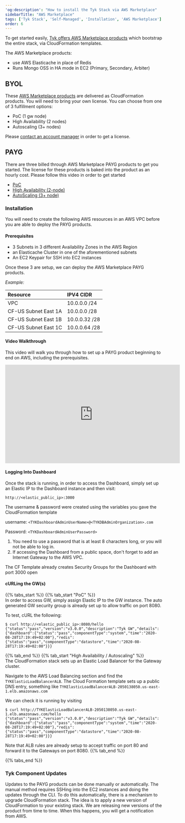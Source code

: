 ```yaml
---
'og:description': "How to install the Tyk Stack via AWS Marketplace"
sidebarTitle: "AWS Marketplace"
tags: ['Tyk Stack', 'Self-Managed', 'Installation', 'AWS Marketplace']
order: 6
---
```


To get started easily, [Tyk offers AWS Marketplace products][6] which bootstrap the entire stack, via CloudFormation templates.

The AWS Marketplace products:

- use AWS Elasticache in place of Redis
- Runs Mongo OSS in HA mode in EC2 (Primary, Secondary, Arbiter)

## BYOL

These [AWS Marketplace products][5] are delivered as CloudFormation products. You will need to bring your own license.  You can choose from one of 3 fulfillment options:

- PoC (1 gw node)
- High Availability (2 nodes)
- Autoscaling (3+ nodes)

Please [contact an account manager][7] in order to get a license.

## PAYG
There are three billed through AWS Marketplace PAYG products to get you started.  The license for these products is baked into the product as an hourly cost.  Please follow this video in order to get started

- [PoC](https://aws.amazon.com/marketplace/pp/prodview-elvk5mxxlkueu?qid=1575313242174&sr=0-4&ref_=srh_res_product_title)
- [High Availability (2-node)](https://aws.amazon.com/marketplace/pp/prodview-nempvlrcr4fq4?qid=1575313242174&sr=0-3&ref_=srh_res_product_title)
- [AutoScaling (3+ node)](https://aws.amazon.com/marketplace/pp/prodview-2bgdxbpeygf5w?qid=1575313242174&sr=0-5&ref_=srh_res_product_title)

### Installation

You will need to create the following AWS resources in an AWS VPC before you are able to deploy the PAYG products.

#### Prerequisites

- 3 Subnets in 3 different Availability Zones in the AWS Region
- an Elasticache Cluster in one of the aforementioned subnets
- An EC2 Keypair for SSH into EC2 instances

Once these 3 are setup, we can deploy the AWS Marketplace PAYG products.

*Example:*

|  Resource            | IPV4 CIDR     |
| :---------------------- | :--------------- |
| VPC                  | 10.0.0.0 /24  |
| CF-US Subnet East 1A | 10.0.0.0 /28  |
| CF-US Subnet East 1B | 10.0.0.32 /28 |
| CF-US Subnet East 1C | 10.0.0.64 /28 |

#### Video Walkthrough
This video will walk you through how to set up a PAYG product beginning to end on AWS, including the prerequisites.

<iframe width="560" height="315" src="https://www.youtube.com/embed/IiGyB_IHqWw" frameborder="0" allow="accelerometer; autoplay; clipboard-write; encrypted-media; gyroscope; picture-in-picture" allowfullscreen></iframe>

#### Logging Into Dashboard
Once the stack is running, in order to access the Dashboard, simply set up an Elastic IP to the Dashboard instance and then visit:

`http://<elastic_public_ip>:3000`

The username & password were created using the variables you gave the CloudFormation template

username: `<TYKDashboardAdminUserName>@<TYKDBAdminOrganization>.com`

Password: `<TYKDashboardAdminUserPassword>`

1. You need to use a password that is at least 8 characters long, or you will not be able to log in.
2. If accessing the Dashboard from a public space, don't forget to add an Internet Gateway to the AWS VPC.

The CF Template already creates Security Groups for the Dashboard with port 3000 open

#### cURLing the GW(s)

{{% tabs_start %}}
{{% tab_start "PoC" %}}
<br />
In order to access GW, simply assign Elastic IP to the GW instance.  The auto generated GW security group is already set up to allow traffic on port 8080.

To test, cURL the following: 
```{.copyWrapper}
$ curl http://<elastic_public_ip>:8080/hello
{"status":"pass","version":"v3.0.0","description":"Tyk GW","details":{"dashboard":{"status":"pass","componentType":"system","time":"2020-08-28T17:19:49+02:00"},"redis":{"status":"pass","componentType":"datastore","time":"2020-08-28T17:19:49+02:00"}}}
```

{{% tab_end %}}
{{% tab_start "High Availability / Autoscaling" %}}
<br />
The CloudFormation stack sets up an Elastic Load Balancer for the Gateway cluster.  

Navigate to the AWS Load Balancing section and find the  `TYKElasticLoadBalancerALB`.  The Cloud Formation template sets up a public DNS entry, something like `TYKElasticLoadBalancerALB-2050138050.us-east-1.elb.amazonaws.com`

We can check it is running by visiting
```{.copyWrapper}
$ curl http://TYKElasticLoadBalancerALB-2050138050.us-east-1.elb.amazonaws.com/hello
{"status":"pass","version":"v3.0.0","description":"Tyk GW","details":{"dashboard":{"status":"pass","componentType":"system","time":"2020-08-28T17:19:49+02:00"},"redis":{"status":"pass","componentType":"datastore","time":"2020-08-28T17:19:49+02:00"}}}
```

Note that ALB rules are already setup to accept traffic on port 80 and forward it to the Gateways on port 8080.
{{% tab_end %}}

{{% tabs_end %}}


### Tyk Component Updates
Updates to the PAYG products can be done manually or automatically.  The manual method requires SSHing into the EC2 instances and doing the updates through the CLI.  To do this automatically, there is a mechanism to upgrade CloudFormation stack. The idea is to apply a new version of CloudFormation to your existing stack. We are releasing new versions of the product from time to time. When this happens, you will get a notification from AWS.


[2]: https://aws.amazon.com/marketplace/pp/prodview-elvk5mxxlkueu?qid=1575313242174&sr=0-4&ref_=srh_res_product_title
[3]: https://aws.amazon.com/marketplace/pp/prodview-2bgdxbpeygf5w?qid=1575313242174&sr=0-5&ref_=srh_res_product_title
[4]: https://aws.amazon.com/marketplace/pp/prodview-nempvlrcr4fq4?qid=1575313242174&sr=0-3&ref_=srh_res_product_title
[5]: https://aws.amazon.com/marketplace/pp/prodview-nphqjavwaqes6?ref_=aws-mp-console-subscription-detail-payg#pdp-pricing
[6]: https://aws.amazon.com/marketplace/seller-profile?id=432b7859-4299-4278-8eb2-f7bbe7739ec6&ref=dtl_prodview-nphqjavwaqes6
[7]: https://pages.tyk.io/get-started-with-tyk
